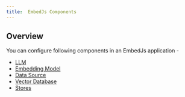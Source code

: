 ---
title:  EmbedJs Components
---

## Overview

You can configure following components in an EmbedJs application -

* [LLM](/components/llms)
* [Embedding Model](/components/embeddings)
* [Data Source](/components/data-sources)
* [Vector Database](/components/vector-databases)
* [Stores](/components/stores)
